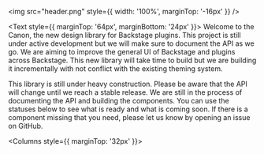 
<Unstyled>

<img src="header.png" style={{ width: '100%', marginTop: '-16px' }} />

<Text style={{ marginTop: '64px', marginBottom: '24px' }}>
  Welcome to the Canon, the new design library for Backstage plugins. This
  project is still under active development but we will make sure to document
  the API as we go. We are aiming to improve the general UI of Backstage and
  plugins across Backstage. This new library will take time to build but we are
  building it incrementally with not conflict with the existing theming system.
</Text>

<Banner variant="warning">
  This library is still under heavy construction. Please be aware that the API
  will change until we reach a stable release.
</Banner>

<Title style={{ marginTop: '48px' }} type="h2">
  Project Status
</Title>
<Text>
  We are still in the process of documenting the API and building the
  components. You can use the statuses below to see what is ready and what is
  coming soon. If there is a component missing that you need, please let us know
  by opening an issue on GitHub.
</Text>

<Columns style={{ marginTop: '32px' }}>
  <ComponentStatus name="Storybook setup" status="done" />
  <ComponentStatus
    name="Iconography"
    status="done"
    link="/?path=/docs/iconography--docs"
  />
  <ComponentStatus name="Global tokens" status="inProgress" />
  <ComponentStatus
    name="Theming system"
    status="inProgress"
    link="/?path=/docs/theme--docs"
  />
  <ComponentStatus
    name="Box component"
    status="review"
    link="/?path=/docs/components-box--docs"
  />
  <ComponentStatus
    name="Stack component"
    status="review"
    link="/?path=/docs/components-stack--default"
  />
  <ComponentStatus
    name="Inline component"
    status="inProgress"
    link="/?path=/story/components-inline--default"
  />
  <ComponentStatus
    name="Button component"
    status="inProgress"
    link="/?path=/docs/components-button--docs"
  />
  <ComponentStatus
    name="Icon component"
    status="inProgress"
    link="/?path=/docs/components-icon--docs"
  />
  <ComponentStatus name="Input component" status="notStarted" />
  <ComponentStatus name="Select component" status="notStarted" />
  <ComponentStatus name="Checkbox component" status="notStarted" />
  <ComponentStatus name="Radio component" status="notStarted" />
  <ComponentStatus name="Switch component" status="notStarted" />
  <ComponentStatus name="Tooltip component" status="notStarted" />
  <ComponentStatus name="Header component" status="notStarted" />
  <ComponentStatus name="Tabs component" status="notStarted" />
</Columns>

</Unstyled>
